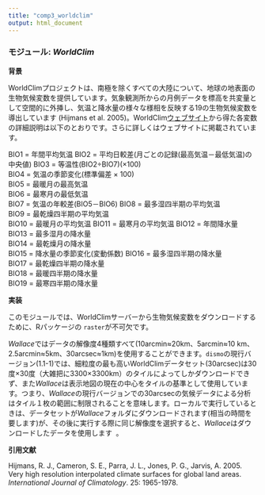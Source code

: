 ```yaml
---
title: "comp3_worldclim"
output: html_document
---
```


### **モジュール:** ***WorldClim***

**背景**

WorldClimプロジェクトは、南極を除くすべての大陸について、地球の地表面の生物気候変数を提供しています。気象観測所からの月例データを標高を共変量として空間的に外挿し、気温と降水量の様々な様相を反映する19の生物気候変数を導出しています (Hijmans et al. 2005)。WorldClim<a href="http://www.worldclim.org" target="_blank">ウェブサイト</a>から得た各変数の詳細説明は以下のとおりです。さらに詳しくはウェブサイトに掲載されています。

BIO1 = 年間平均気温 
BIO2 = 平均日較差(月ごとの記録(最高気温－最低気温)の中央値) 
BIO3 = 等温性(BIO2÷BIO7)(×100)  
BIO4 = 気温の季節変化(標準偏差 × 100)  
BIO5 = 最暖月の最高気温  
BIO6 = 最寒月の最低気温  
BIO7 = 気温の年較差(BIO5－BIO6) 
BIO8 = 最多湿四半期の平均気温  
BIO9 = 最乾燥四半期の平均気温  
BIO10 = 最暖月の平均気温 
BIO11 = 最寒月の平均気温 
BIO12 = 年間降水量  
BIO13 = 最多湿月の降水量  
BIO14 = 最乾燥月の降水量  
BIO15 = 降水量の季節変化(変動係数) 
BIO16 = 最多湿四半期の降水量  
BIO17 = 最乾燥四半期の降水量  
BIO18 = 最暖四半期の降水量  
BIO19 = 最寒四半期の降水量  

**実装**

このモジュールでは、WorldClimサーバーから生物気候変数をダウンロードするために、Rパッケージの `raster`が不可欠です。

*Wallace*ではデータの解像度4種類すべて(10arcmin≈20km、5arcmin≈10 km、 2.5arcmin≈5km、30arcsec≈1km)を使用することができます。`dismo`の現行バージョン(1.1-1)では、細粒度の最も高いWorldClimデータセット(30arcsec)は30度×30度（大雑把に3300×3300km）のタイルによってしかダウンロードできず、また*Wallace*は表示地図の現在の中心をタイルの基準として使用しています。つまり、*Wallace*の現行バージョンでの30arcsecの気候データによる分析はタイル１枚の範囲に制限されることを意味します。ローカルで実行しているときは、データセットが*Wallace*フォルダにダウンロードされます(相当の時間を要します)が、その後に実行する際に同じ解像度を選択すると、*Wallace*はダウンロードしたデータを使用します  。

**引用文献**

Hijmans, R. J., Cameron, S. E., Parra, J. L., Jones, P. G., Jarvis, A. 2005. Very high resolution interpolated climate surfaces for global land areas. *International Journal of Climatology*. 25: 1965-1978.
